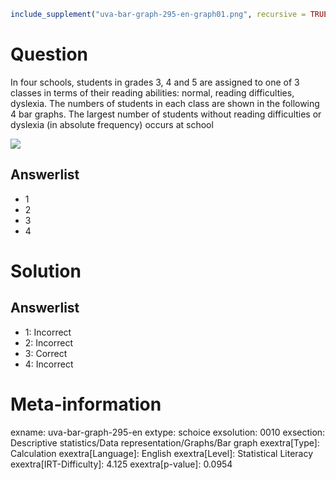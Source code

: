 ```r
include_supplement("uva-bar-graph-295-en-graph01.png", recursive = TRUE)
```

Question
========

In four schools, students in grades 3, 4 and 5 are assigned to one of 3 classes in terms of their reading abilities: normal, reading difficulties, dyslexia. The numbers of students in each class are shown in the following 4 bar graphs. The largest number of students without reading difficulties or dyslexia (in absolute frequency) occurs at school

![](uva-bar-graph-295-en-graph01.png)

Answerlist
----------

* 1
* 2
* 3
* 4

Solution
========

Answerlist
----------

* 1: Incorrect
* 2: Incorrect
* 3: Correct
* 4: Incorrect

Meta-information
================
exname: uva-bar-graph-295-en
extype: schoice
exsolution: 0010
exsection: Descriptive statistics/Data representation/Graphs/Bar graph
exextra[Type]: Calculation
exextra[Language]: English
exextra[Level]: Statistical Literacy
exextra[IRT-Difficulty]: 4.125
exextra[p-value]: 0.0954
